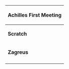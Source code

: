 {| class="wikitable"
|+
! colspan="2" |Achilles First Meeting
|-
|'''Scratch'''
|"É bom vê-lo, rapaz, apesar das circunstâncias. Lembre-se de seu treinamento. A dor da morte é apenas outro obstáculo."
|-
|'''Zagreus'''
|"E o medo é para os fracos. Cuide-se, Aquiles."
|-
|}
